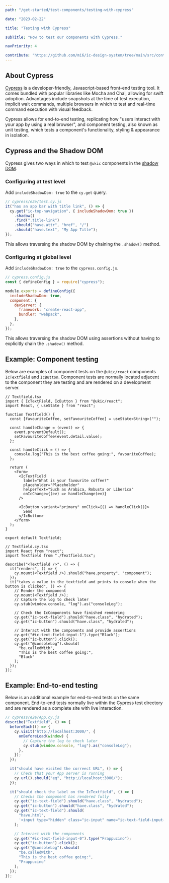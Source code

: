 ```yaml
---
path: "/get-started/test-components/testing-with-cypress"

date: "2023-02-22"

title: "Testing with Cypress"

subTitle: "How to test our components with Cypress."

navPriority: 4

contribute: "https://github.com/mi6/ic-design-system/tree/main/src/content/structured/get-started/testing-with-cypress.mdx"
---
```


## About Cypress

[Cypress](https://www.cypress.io/) is a developer-friendly, Javascript-based front-end testing tool. It comes bundled with popular libraries like Mocha and Chai, allowing for swift adoption. Advantages include snapshots at the time of test execution, implicit wait commands, multiple browsers in which to test and real-time command execution with visual feedback.

Cypress allows for end-to-end testing, replicating how "users interact with your app by using a real browser", and component testing, also known as unit testing, which tests a component's functionality, styling & appearance in isolation.

## Cypress and the Shadow DOM

Cypress gives two ways in which to test `@ukic` components in the [shadow DOM](https://design.sis.gov.uk/get-started/install-components/testing-with-jest#what-is-the-shadow-dom).

### Configuring at test level

Add `includeShadowDom: true` to the `cy.get` query.

```js
// cypress/e2e/test.cy.js
it("has an app bar with title link", () => {
  cy.get("ic-top-navigation", { includeShadowDom: true })
    .shadow()
    .find(".title-link")
    .should("have.attr", "href", "/")
    .should("have.text", "My App Title");
});
```

This allows traversing the shadow DOM by chaining the `.shadow()` method.

### Configuring at global level

Add `includeShadowDom: true` to the `cypress.config.js`.

```js
// cypress.config.js
const { defineConfig } = require("cypress");

module.exports = defineConfig({
  includeShadowDom: true,
  component: {
    devServer: {
      framework: "create-react-app",
      bundler: "webpack",
    },
  },
});
```

This allows traversing the shadow DOM using assertions without having to explicitly chain the `.shadow()` method.

## Example: Component testing

Below are examples of component tests on the `@ukic/react` components `IcTextfield` and `IcButton`. Component tests are normally located adjacent to the component they are testing and are rendered on a development server.

```tsx
// Textfield.tsx
import { IcTextField, IcButton } from "@ukic/react";
import React, { useState } from "react";

function Textfield() {
  const [favouriteCoffee, setFavouriteCoffee] = useState<String>("");

  const handleChange = (event) => {
    event.preventDefault();
    setFavouriteCoffee(event.detail.value);
  };

  const handleClick = () => {
    console.log("This is the best coffee going:", favouriteCoffee);
  };

  return (
    <form>
      <IcTextField
        label="What is your favourite coffee?"
        placeholder="Placeholder"
        helperText="Such as Arabica, Robusta or Liberica"
        onIcChange={(ev) => handleChange(ev)}
      />

      <IcButton variant="primary" onClick={() => handleClick()}>
        Send
      </IcButton>
    </form>
  );
}

export default Textfield;
```

```tsx
// Textfield.cy.tsx
import React from "react";
import Textfield from "./Textfield.tsx";

describe("<Textfield />", () => {
  it("renders", () => {
    cy.mount(<Textfield />).should("have.property", "component");
  });
  it("takes a value in the textfield and prints to console when the button is clicked", () => {
    // Render the component
    cy.mount(<Textfield />);
    // Capture the log to check later
    cy.stub(window.console, "log").as("consoleLog");

    // Check the IcComponents have finished rendering
    cy.get("ic-text-field").should("have.class", "hydrated");
    cy.get("ic-button").should("have.class", "hydrated");

    // Interact with the components and provide assertions
    cy.get("#ic-text-field-input-1").type("Black");
    cy.get("ic-button").click();
    cy.get("@consoleLog").should(
      "be.calledWith",
      "This is the best coffee going:",
      "Black"
    );
  });
});
```

## Example: End-to-end testing

Below is an additional example for end-to-end tests on the same component. End-to-end tests normally live within the Cypress test directory and are rendered as a complete site with live interaction.

```jsx
// cypress/e2e/App.cy.js
describe("Textfield", () => {
  beforeEach(() => {
    cy.visit("http://localhost:3000/", {
      onBeforeLoad(window) {
        // Capture the log to check later
        cy.stub(window.console, "log").as("consoleLog");
      },
    });
  });

  it("should have visited the correect URL", () => {
    // Check that your App server is running
    cy.url().should("eq", "http://localhost:3000/");
  });

  it("should check the label on the IcTextfield", () => {
    // Checks the component has rendered fully
    cy.get("ic-text-field").should("have.class", "hydrated");
    cy.get("ic-button").should("have.class", "hydrated");
    cy.get("ic-text-field").should(
      "have.html",
      '<input type="hidden" class="ic-input" name="ic-text-field-input-0" value="">'
    );

    // Interact with the components
    cy.get("#ic-text-field-input-0").type("Frappucino");
    cy.get("ic-button").click();
    cy.get("@consoleLog").should(
      "be.calledWith",
      "This is the best coffee going:",
      "Frappucino"
    );
  });
});
```
